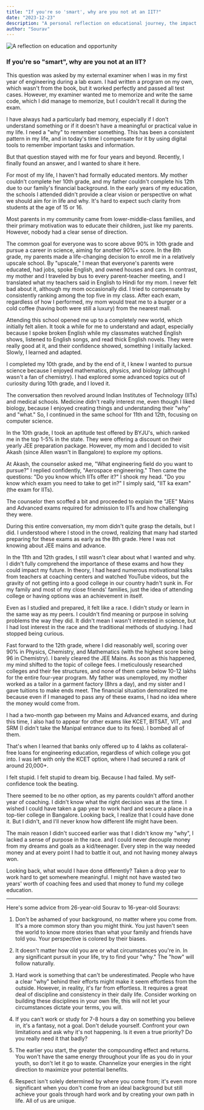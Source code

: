 ```yaml
---
title: "If you're so 'smart', why are you not at an IIT?"
date: "2023-12-23"
description: "A personal reflection on educational journey, the impact of socioeconomic background on opportunities, and advice for young students navigating their academic paths."
author: "Sourav"
---
```


![A reflection on education and opportunity](https://substack-post-media.s3.amazonaws.com/public/images/13334672-d023-4db4-80e5-3ae177693f7d_1079x1081.jpeg)

### If you're so "smart", why are you not at an IIT?

This question was asked by my external examiner when I was in my first year of engineering during a lab exam. I had written a program on my own, which wasn't from the book, but it worked perfectly and passed all test cases. However, my examiner wanted me to memorize and write the same code, which I did manage to memorize, but I couldn't recall it during the exam.

I have always had a particularly bad memory, especially if I don't understand something or if it doesn't have a meaningful or practical value in my life. I need a "why" to remember something. This has been a consistent pattern in my life, and in today's time I compensate for it by using digital tools to remember important tasks and information.

But that question stayed with me for four years and beyond. Recently, I finally found an answer, and I wanted to share it here.

For most of my life, I haven't had formally educated mentors. My mother couldn't complete her 10th grade, and my father couldn't complete his 12th due to our family's financial background. In the early years of my education, the schools I attended didn't provide a clear vision or perspective on what we should aim for in life and why. It's hard to expect such clarity from students at the age of 15 or 16.

Most parents in my community came from lower-middle-class families, and their primary motivation was to educate their children, just like my parents. However, nobody had a clear sense of direction.

The common goal for everyone was to score above 90% in 10th grade and pursue a career in science, aiming for another 90%+ score. In the 8th grade, my parents made a life-changing decision to enroll me in a relatively upscale school. By "upscale," I mean that everyone's parents were educated, had jobs, spoke English, and owned houses and cars. In contrast, my mother and I traveled by bus to every parent-teacher meeting, and I translated what my teachers said in English to Hindi for my mom. I never felt bad about it, although my mom occasionally did. I tried to compensate by consistently ranking among the top five in my class. After each exam, regardless of how I performed, my mom would treat me to a burger or a cold coffee (having both were still a luxury) from the nearest mall.

Attending this school opened me up to a completely new world, which initially felt alien. It took a while for me to understand and adapt, especially because I spoke broken English while my classmates watched English shows, listened to English songs, and read thick English novels. They were really good at it, and their confidence showed, something I initially lacked. Slowly, I learned and adapted.

I completed my 10th grade, and by the end of it, I knew I wanted to pursue science because I enjoyed mathematics, physics, and biology (although I wasn't a fan of chemistry). I had explored some advanced topics out of curiosity during 10th grade, and I loved it.

The conversation then revolved around Indian Institutes of Technology (IITs) and medical schools. Medicine didn't really interest me, even though I liked biology, because I enjoyed creating things and understanding their "why" and "what." So, I continued in the same school for 11th and 12th, focusing on computer science.

In the 10th grade, I took an aptitude test offered by BYJU's, which ranked me in the top 1-5% in the state. They were offering a discount on their yearly JEE preparation package. However, my mom and I decided to visit Akash (since Allen wasn't in Bangalore) to explore my options.

At Akash, the counselor asked me, "What engineering field do you want to pursue?" I replied confidently, "Aerospace engineering." Then came the questions: "Do you know which IITs offer it?" I shook my head. "Do you know which exam you need to take to get in?" I simply said, "IIT ka exam" (the exam for IITs).

The counselor then scoffed a bit and proceeded to explain the "JEE" Mains and Advanced exams required for admission to IITs and how challenging they were.

During this entire conversation, my mom didn't quite grasp the details, but I did. I understood where I stood in the crowd, realizing that many had started preparing for these exams as early as the 8th grade.
Here I was not knowing about JEE mains and advance.

In the 11th and 12th grades, I still wasn't clear about what I wanted and why. I didn't fully comprehend the importance of these exams and how they could impact my future. In theory, I had heard numerous motivational talks from teachers at coaching centers and watched YouTube videos, but the gravity of not getting into a good college in our country hadn't sunk in.
For my family and most of my close friends' families, just the idea of attending college or having options was an achievement in itself.

Even as I studied and prepared, it felt like a race. I didn't study or learn in the same way as my peers. I couldn't find meaning or purpose in solving problems the way they did. It didn't mean I wasn't interested in science, but I had lost interest in the race and the traditional methods of studying. I had stopped being curious.

Fast forward to the 12th grade, where I did reasonably well, scoring over 90% in Physics, Chemistry, and Mathematics (with the highest score being 96 in Chemistry). I barely cleared the JEE Mains. As soon as this happened, my mind shifted to the topic of college fees. I meticulously researched colleges and their fee structures, and none of them came below 10-12 lakhs for the entire four-year program. My father was unemployed, my mother worked as a tailor in a garment factory (8hrs a day), and my sister and I gave tuitions to make ends meet. The financial situation demoralized me because even if I managed to pass any of these exams, I had no idea where the money would come from.

I had a two-month gap between my Mains and Advanced exams, and during this time, I also had to appear for other exams like KCET, BITSAT, VIT, and SRM (I didn't take the Manipal entrance due to its fees).
I bombed all of them.

That's when I learned that banks only offered up to 4 lakhs as collateral-free loans for engineering education, regardless of which college you got into. I was left with only the KCET option, where I had secured a rank of around 20,000+.

I felt stupid.
I felt stupid to dream big. Because I had failed.
My self-confidence took the beating.

There seemed to be no other option, as my parents couldn't afford another year of coaching. I didn't know what the right decision was at the time. I wished I could have taken a gap year to work hard and secure a place in a top-tier college in Bangalore. Looking back, I realize that I could have done it. But I didn't, and I'll never know how different life might have been.

The main reason I didn't succeed earlier was that I didn't know my "why", I lacked a sense of purpose in the race.
and I could never decouple money from my dreams and goals as a kid/teenager.
Every step in the way needed money and at every point I had to battle it out, and not having money always won.

Looking back, what would I have done differently?
Taken a drop year to work hard to get somewhere meaningful.
I might not have wasted two years' worth of coaching fees and used that money to fund my college education.

---

Here's some advice from 26-year-old Sourav to 16-year-old Souravs:

1. Don't be ashamed of your background, no matter where you come from. It's a more common story than you might think. You just haven't seen the world to know more stories than what your family and friends have told you. Your perspective is colored by their biases.

2. It doesn't matter how old you are or what circumstances you're in. In any significant pursuit in your life, try to find your "why." The "how" will follow naturally.

3. Hard work is something that can't be underestimated. People who have a clear "why" behind their efforts might make it seem effortless from the outside. However, in reality, it's far from effortless. It requires a great deal of discipline and consistency in their daily life. Consider working on building these disciplines in your own life, this will not let your circumstances dictate your terms, you will.

4. If you can't work or study for 7-8 hours a day on something you believe in, it's a fantasy, not a goal. Don't delude yourself. Confront your own limitations and ask why it's not happening. Is it even a true priority? Do you really need it that badly?

5. The earlier you start, the greater the compounding effect and returns. You won't have the same energy throughout your life as you do in your youth, so don't let it go to waste. Channelize your energies in the right direction to maximize your potential benefits.

6. Respect isn't solely determined by where you come from; it's even more significant when you don't come from an ideal background but still achieve your goals through hard work and by creating your own path in life. All of us are unique.
